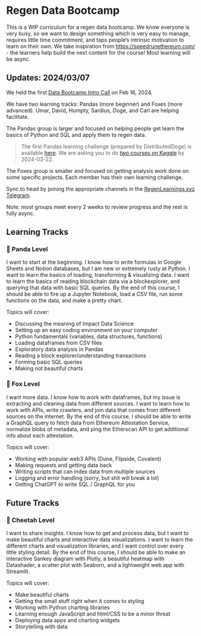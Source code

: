 # Regen Data Bootcamp

This is a WIP curriculum for a regen data bootcamp. We know everyone is very busy, so we want to design something which is very easy to manage, requires little time commitment, and taps people’s intrinsic motivation to learn on their own. We take inspiration from https://speedrunethereum.com/ - the learners help build the next content for the course! Most learning will be async.

## Updates: 2024/03/07

We held the first [Data Bootcamp Intro Call](https://lu.ma/event/evt-OKMLvmtOr8ph67v) on Feb 16, 2024.

We have two learning tracks: Pandas (more beginner) and Foxes (more advanced). Umar, David, Humpty, Sardius, Doge, and Carl are helping facilitate. 

The Pandas group is larger and focused on helping people get learn the basics of Python and SQL and apply them to regen data. 

> The first Pandas learning challenge (prepared by DistributedDoge) is available [here](https://hackmd.io/@DistributedDoge/pandas_1). We are asking you to do [two courses on Kaggle](https://www.kaggle.com/learn/intro-to-programming) by 2024-03-22.

The Foxes group is smaller and focused on getting analysis work done on some specific projects. Each member has their own learning challenge.

Sync to head by joining the appropriate channels in the [RegenLearnings.xyz Telegram](https://t.me/+QE6Pm1DtfktkYjYx). 

Note: most groups meet every 2 weeks to review progress and the rest is fully async.

## Learning Tracks

### 🐼 Panda Level
I want to start at the beginning. I know how to write formulas in Google Sheets and Notion databases, but I am new or extremely rusty at Python. I want to learn the basics of loading, transforming & visualizing data. I want to learn the basics of reading blockchain data via a blockexplorer, and querying that data with basic SQL queries. By the end of this course, I should be able to fire up a Jupyter Notebook, load a CSV file, run some functions on the data, and make a pretty chart.

Topics will cover:
- Discussing the meaning of Impact Data Science
- Setting up an easy coding environment on your computer
- Python fundamentals (variables, data structures, functions)
- Loading dataframes from CSV files
- Exploratory data analysis in Pandas
- Reading a block explorer/understanding transactions 
- Forming basic SQL queries
- Making not beautiful charts

### 🦊 Fox Level
I want more data. I know how to work with dataframes, but my issue is extracting and cleaning data from different sources. I want to learn how to work with APIs, write crawlers, and join data that comes from different sources on the internet. By the end of this course, I should be able to write a GraphQL query to fetch data from Ethereum Attestation Service, normalize blobs of metadata, and ping the Etherscan API to get additional info about each attestation. 

Topics will cover:
- Working with popular web3 APIs (Dune, Flipside, Covalent)
- Making requests and getting data back
- Writing scripts that can index data from multiple sources
- Logging and error handling (sorry, but shit will break a lot)
- Getting ChatGPT to write SQL / GraphQL for you

## Future Tracks

### 🐆 Cheetah Level
I want to share insights. I know how to get and process data, but I want to make beautiful charts and interactive data visualizations. I want to learn the different charts and visualization libraries, and I want control over every little styling detail. By the end of this course, I should be able to make an interactive Sankey diagram with Plotly, a beautiful heatmap with Datashader, a scatter plot with Seaborn, and a lightweight web app with Streamlit. 

Topics will cover:
- Make beautiful charts
- Getting the small stuff right when it comes to styling
- Working with Python charting libraries
- Learning enough JavaScript and html/CSS to be a minor threat
- Deploying data apps and charting widgets
- Storytelling with data
